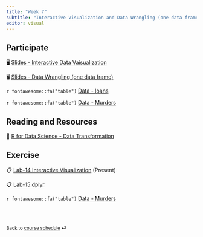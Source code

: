 ```yaml
---
title: "Week 7"
subtitle: "Interactive Visualization and Data Wrangling (one data frame)"
editor: visual
---
```


::: callout-important
:::

## Participate

🖥️ [Slides - Interactive Data Vaisualization](/slides/11-interactive-viz.html)

🖥️ [Slides - Data Wrangling (one data frame)](/slides/12-dplyr-1.html)

`r fontawesome::fa("table")` [Data - loans](/slides/data/loans.csv)

`r fontawesome::fa("table")` [Data - Murders](/slides/data/murders.csv)

## Reading and Resources

📖 [R for Data Science  - Data Transformation](https://r4ds.hadley.nz/data-transform)

## Exercise

📋 [Lab-14 Interactive Visualization](/exercise/lab14-interactive.html) (Present)

📋 [Lab-15 dplyr](/exercise/lab15-dplyr.html)

`r fontawesome::fa("table")` [Data - Murders](/slides/data/murders.csv)

<br><br>

::: {style="font-size: 0.875em;"}
Back to [course schedule](/ "Course schedule") ⏎
:::
